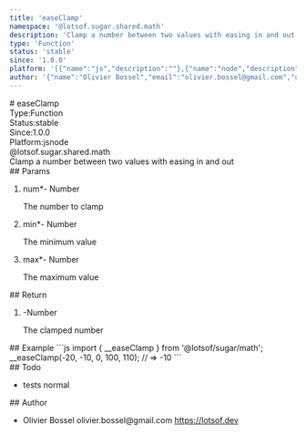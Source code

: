 ```yaml
---
title: 'easeClamp'
namespace: '@lotsof.sugar.shared.math'
description: 'Clamp a number between two values with easing in and out'
type: 'Function'
status: 'stable'
since: '1.0.0'
platform: '[{"name":"js","description":""},{"name":"node","description":""}]'
author: '{"name":"Olivier Bossel","email":"olivier.bossel@gmail.com","url":"https://lotsof.dev"}'
---
```

<div class="docmap-mdx">
# easeClamp
<div class="_metas">
<div class="_type"><span class="_type-label">Type:</span><span class="_type-value">Function</span></div>
<div class="_status"><span class="_status-label">Status:</span><span class="_status-value -stable">stable</span></div>
<div class="_since"><span class="_since-label">Since:</span><span class="_since-value">1.0.0</span></div>
<div class="_platform"><span class="_platform-label">Platform:</span><span class="_platform-value -js">js</span><span class="_platform-value -node">node</span></div>
</div>
<div class="_namespace">@lotsof.sugar.shared.math</div>
<div class="_description typo-lead typo-format">
Clamp a number between two values with easing in and out
</div>
<div class="_params">
## Params
<ol class="_list">
<li class="_item">
<span class="_name">num<span class="_required">*</span></span><span class="_default">-</span> <span class="_type">Number</span>
<p class="_description">The number to clamp</p>
</li>
<li class="_item">
<span class="_name">min<span class="_required">*</span></span><span class="_default">-</span> <span class="_type">Number</span>
<p class="_description">The minimum value</p>
</li>
<li class="_item">
<span class="_name">max<span class="_required">*</span></span><span class="_default">-</span> <span class="_type">Number</span>
<p class="_description">The maximum value</p>
</li>
</ol>
</div>
<div class="_return">
## Return
<ol class="_list">
<li class="_item">
<span class="_default">-</span><span class="_type">Number</span>
<p class="_description">The clamped number</p>
</li>
</ol>
</div>
<div class="_examples">
## Example
```js
import { __easeClamp } from '@lotsof/sugar/math';
__easeClamp(-20, -10, 0, 100, 110); // => -10
```
</div>
<div class="_todo">
## Todo
<ul class="_list">
<li class="_item">
<span class="_description">tests</span>
<span class="_priority -normal">normal</span>
</li>
</ul>
</div>
<div class="_author">
## Author
<ul class="_list">
<li class="_item">
<span class="_name">Olivier Bossel</span>
<span class="_email">olivier.bossel@gmail.com</span>
<a href="https://lotsof.dev" target="_blank" class="_url">https://lotsof.dev</a>
</li>
</ul>
</div>
</div>